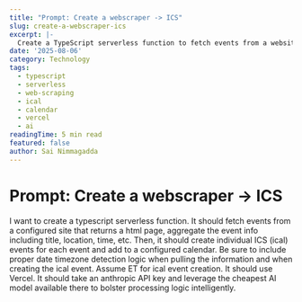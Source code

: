 ```yaml
---
title: "Prompt: Create a webscraper -> ICS"
slug: create-a-webscraper-ics
excerpt: |-
  Create a TypeScript serverless function to fetch events from a website, aggregate the details, and generate individual ICS events for a configured calendar.
date: '2025-08-06'
category: Technology
tags:
  - typescript
  - serverless
  - web-scraping
  - ical
  - calendar
  - vercel
  - ai
readingTime: 5 min read
featured: false
author: Sai Nimmagadda
---
```

# Prompt: Create a webscraper -> ICS

I want to create a typescript serverless function. It should fetch events from a configured site that returns a html page, aggregate the event info including title, location, time, etc. Then, it should create individual ICS (ical) events for each event and add to a configured calendar. Be sure to include proper date timezone detection logic when pulling the information and when creating the ical event. Assume ET for ical event creation. It should use Vercel. It should take an anthropic API key and leverage the cheapest AI model available there to bolster processing logic intelligently.
